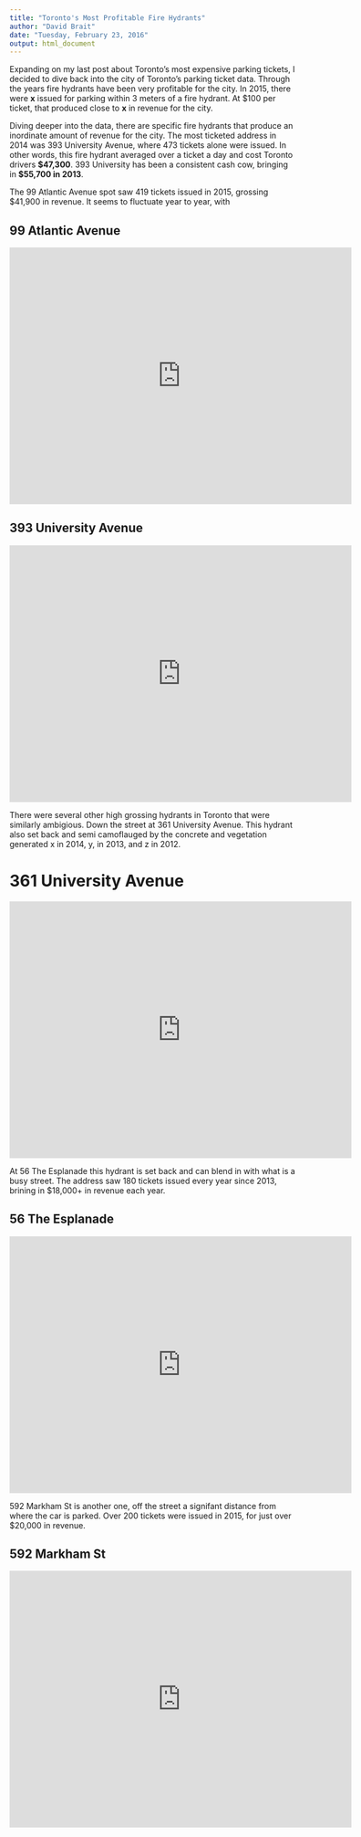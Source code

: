 ```yaml
---
title: "Toronto's Most Profitable Fire Hydrants"
author: "David Brait"
date: "Tuesday, February 23, 2016"
output: html_document
---
```


Expanding on my last post about Toronto's most expensive parking tickets, I decided to dive back into the city of Toronto's parking ticket data.  Through the years fire hydrants have been very profitable for the city.  In 2015, there were **x** issued for parking within 3 meters of a fire hydrant.  At $100 per ticket, that produced close to **x** in revenue for the city.  

Diving deeper into the data, there are specific fire hydrants that produce an inordinate amount of revenue for the city.  The most ticketed address in 2014 was 393 University Avenue, where 473 tickets alone were issued.  In other words, this fire hydrant averaged over a ticket a day and cost Toronto drivers **$47,300**.  393 University has been a consistent cash cow, bringing in **$55,700 in 2013**.

The 99 Atlantic Avenue spot saw 419 tickets issued in 2015, grossing $41,900 in revenue.  It seems to fluctuate year to year, with 

## 99 Atlantic Avenue

<iframe src="https://www.google.com/maps/embed?pb=!1m0!3m2!1sen!2sca!4v1459021548161!6m8!1m7!1sX0OK39_7bJGnM06zg9JEeQ!2m2!1d43.63882940778376!2d-79.42074186786105!3f61.47514053371303!4f-8.382846273277451!5f0.7820865974627469" width="600" height="450" frameborder="0" style="border:0" allowfullscreen></iframe>

## 393 University Avenue

<iframe src="https://www.google.com/maps/embed?pb=!1m0!3m2!1sen!2sca!4v1455652627436!6m8!1m7!1sBK4KPKn3h6N4FDeZGhrUgA!2m2!1d43.6539782753703!2d-79.38777639705907!3f78.41171713289268!4f-7.710372693569539!5f1.9587109090973311" width="600" height="450" frameborder="0" style="border:0" allowfullscreen></iframe>

There were several other high grossing hydrants in Toronto that were similarly ambigious.  Down the street at 361 University Avenue.  This hydrant also set back and semi camoflauged by the concrete and vegetation generated x in 2014, y, in 2013, and z in 2012.

# 361 University Avenue

<iframe src="https://www.google.com/maps/embed?pb=!1m0!3m2!1sen!2sca!4v1455652940336!6m8!1m7!1shbtYT-UhvQ1GTVNVmLGW5g!2m2!1d43.65222091679838!2d-79.38701319822763!3f72.60574563179254!4f-8.072230771617356!5f1.9587109090973311" width="600" height="450" frameborder="0" style="border:0" allowfullscreen></iframe>

At 56 The Esplanade this hydrant is set back and can blend in with what is a busy street.  The address saw 180 tickets issued every year since 2013, brining in $18,000+ in revenue each year.

## 56 The Esplanade

<iframe src="https://www.google.com/maps/embed?pb=!1m0!3m2!1sen!2sca!4v1455654497275!6m8!1m7!1sopulBUBlHmhh3TEFD0T3gQ!2m2!1d43.64683356988579!2d-79.37419983484568!3f4.738445161518996!4f-12.025359843131255!5f1.9587109090973311" width="600" height="450" frameborder="0" style="border:0" allowfullscreen></iframe>

592 Markham St is another one, off the street a signifant distance from where the car is parked.  Over 200 tickets were issued in 2015, for just over $20,000 in revenue.

## 592 Markham St

<iframe src="https://www.google.com/maps/embed?pb=!1m0!3m2!1sen!2sca!4v1455653928162!6m8!1m7!1svaqjdYTzDfIh7_Y848MzOw!2m2!1d43.66391848655421!2d-79.41204901729137!3f221.67106089293168!4f-9.43902048433712!5f0.7820865974627469" width="600" height="450" frameborder="0" style="border:0" allowfullscreen></iframe>



